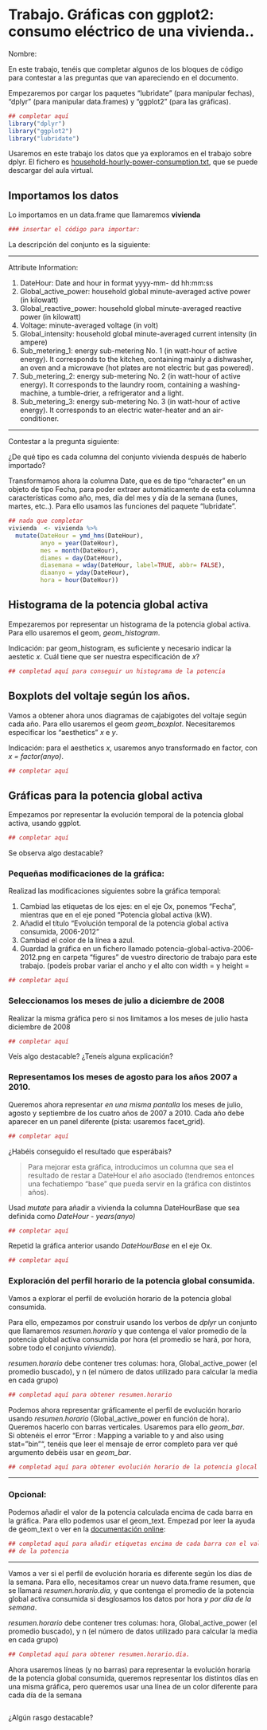 Trabajo. Gráficas con ggplot2: consumo eléctrico de una vivienda..
========================================================


Nombre: 

En este trabajo, tenéis que completar algunos de los bloques de código para contestar a las preguntas que van apareciendo en el documento. 

Empezaremos por cargar los paquetes "lubridate" (para manipular fechas), "dplyr"
(para manipular data.frames) y "ggplot2" (para las gráficas).

```r
## completar aquí
library("dplyr")
library("ggplot2")
library("lubridate")
```


Usaremos en este trabajo  los datos que ya exploramos en el trabajo sobre dplyr. El fichero es [household-hourly-power-consumption.txt](https://aulavirtual.upct.es/mod/resource/view.php?id=93215), que se puede descargar del aula virtual.

## Importamos los datos

Lo importamos en un data.frame que llamaremos **vivienda**

```r
### insertar el código para importar:

```
La descripción del conjunto es la siguiente:

*** 

Attribute Information:

1. DateHour: Date and hour in format yyyy-mm- dd hh:mm:ss 
2. Global_active_power: household global minute-averaged active power (in kilowatt) 
3. Global_reactive_power: household global minute-averaged reactive power (in kilowatt) 
4. Voltage: minute-averaged voltage (in volt) 
5. Global_intensity: household global minute-averaged current intensity (in ampere) 
6. Sub_metering_1: energy sub-metering No. 1 (in watt-hour of active energy). It corresponds to the kitchen, containing mainly a dishwasher, an oven and a microwave (hot plates are not electric but gas powered). 
7. Sub_metering_2: energy sub-metering No. 2 (in watt-hour of active energy). It corresponds to the laundry room, containing a washing-machine, a tumble-drier, a refrigerator and a light. 
8. Sub_metering_3: energy sub-metering No. 3 (in watt-hour of active energy). It corresponds to an electric water-heater and an air-conditioner.

*** 

Contestar a la pregunta siguiente:

¿De qué tipo es cada columna del conjunto vivienda después de haberlo importado?

>
>
>

Transformamos ahora la columna Date, que es de tipo "character" en un objeto de tipo Fecha, para poder extraer automáticamente de esta columna características como año, mes, día del mes y día de la semana (lunes, martes, etc..). Para ello usamos las funciones del paquete "lubridate".

```r
## nada que completar
vivienda  <- vivienda %>%
  mutate(DateHour = ymd_hms(DateHour),
         anyo = year(DateHour),
         mes = month(DateHour),
         diames = day(DateHour),
         diasemana = wday(DateHour, label=TRUE, abbr= FALSE),
         diaanyo = yday(DateHour),
         hora = hour(DateHour))
```


## Histograma de la potencia global activa
Empezaremos por representar un histograma de la potencia global activa. Para ello usaremos el geom, *geom_histogram*.

Indicación: par geom_histogram, es suficiente y necesario indicar la aestetic *x*. Cuál tiene que ser nuestra especificación de *x*?
```r
## completad aquí para conseguir un histograma de la potencia

```

## Boxplots del voltaje según los años.
Vamos a obtener ahora unos diagramas de cajabigotes del voltaje según cada año. Para ello usaremos el geom *geom_boxplot*. Necesitaremos especificar los "aesthetics" *x* e *y*.

Indicación: para el aesthetics *x*, usaremos anyo transformado en factor, con *x = factor(anyo)*.

```r
## completar aquí

```


## Gráficas para la potencia global activa

Empezamos por representar la evolución temporal de la potencia global activa, usando ggplot.

```r
## completar aquí

```

Se observa algo destacable?

### Pequeñas modificaciones de la gráfica:

Realizad las modificaciones siguientes sobre la gráfica temporal:

1. Cambiad las etiquetas de los ejes: en el eje Ox, ponemos "Fecha", mientras que en el eje poned "Potencia global activa (kW).
2. Añadid el título "Evolución temporal de la potencia global activa consumida, 2006-2012"
3. Cambiad el color de la línea a azul.
4. Guardad la gráfica en un fichero llamado potencia-global-activa-2006-2012.png en carpeta "figures" de vuestro directorio de trabajo para este trabajo. (podeís probar variar el ancho y el alto con width = y height =


```r
## completar aquí

```

### Seleccionamos los meses de julio a diciembre de 2008

Realizar la misma gráfica pero si nos limitamos a los meses de julio hasta diciembre de 2008

```r
## completar aquí

```

Veís algo destacable? ¿Teneís alguna explicación?

### Representamos los meses de agosto para los años 2007 a 2010.

Queremos ahora representar *en una misma pantalla* los meses de julio, agosto y septiembre de los cuatro años de 2007 a 2010. Cada año
debe aparecer  en un panel diferente (pista: usaremos facet_grid).

```r
## completar aquí

```

¿Habéis conseguido el resultado que esperábais?

> Para mejorar esta gráfica, introducimos un columna que sea el resultado de restar a DateHour
> el año asociado (tendremos entonces una fechatiempo "base" que pueda servir en la gráfica con
> distintos años).

Usad *mutate* para añadir a vivienda la columna DateHourBase que sea definida como *DateHour - years(anyo)*

```r
## completar aquí

```

Repetid la gráfica anterior usando *DateHourBase* en el eje Ox.

```r
## completar aquí

```



### Exploración del perfil horario de la potencia global consumida.


Vamos a explorar el perfil de evolución horario de la potencia global consumida.

Para ello, empezamos por construir usando los verbos de *dplyr* un conjunto que llamaremos *resumen.horario* y que
contenga el valor promedio de la potencia global activa consumida por hora (el promedio se hará, por hora, sobre todo
el conjunto *vivienda*).

*resumen.horario* debe contener tres columas: hora, Global_active_power (el promedio buscado), y n (el número de datos utilizado
para calcular la media en cada grupo)

```r
## completad aquí para obtener resumen.horario

```
Podemos ahora representar gráficamente el perfil de evolución horario usando *resumen.horario*
(Global_active_power en función de hora). Queremos hacerlo con barras verticales. Usaremos para ello *geom_bar*.  
Si obtenéis el error "Error : Mapping a variable to y and also using stat="bin"", tenéis que leer el mensaje de error completo
para  ver qué argumento debéis usar en *geom_bar*.

```r
## completad aquí para obtener evolución horario de la potencia glocal activa

```

***

### Opcional:
Podemos añadir el valor de la potencia calculada encima de cada barra en la gráfica. Para ello podemos usar
el geom_text. Empezad por leer la ayuda de geom_text o ver en la [documentación online](http://docs.ggplot2.org/current/geom_text.html): 

```r
## completad aquí para añadir etiquetas encima de cada barra con el valor
## de la potencia

```


***

Vamos a ver si el perfil de evolución horaria es diferente según los días de la semana. Para ello,
necesitamos crear un nuevo data.frame resumen, que se llamará *resumen.horario.dia*, y que contenga
el promedio  de la potencia global activa consumida si desglosamos los datos por hora *y por día de la semana*.

*resumen.horario* debe contener tres columas: hora, Global_active_power (el promedio buscado), y n (el número de datos utilizado
para calcular la media en cada grupo)


```r
## Completad aquí para obtener resumen.horario.dia.

```

Ahora usaremos líneas (y no barras) para representar la evolución horaria de la potencia global consumida, queremos representar los distintos días en una misma gráfica, pero queremos usar una línea de un color diferente para cada día de la semana

```r

```


¿Algún rasgo destacable?

